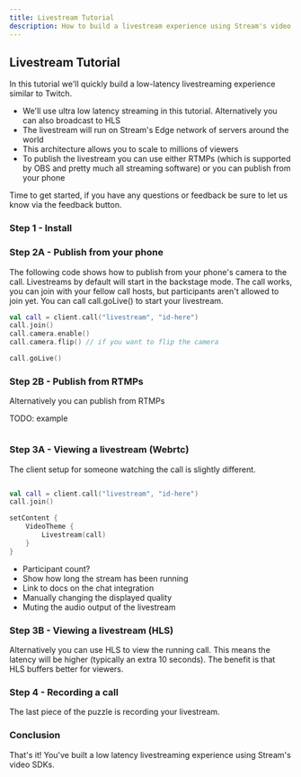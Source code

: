 ```yaml
---
title: Livestream Tutorial
description: How to build a livestream experience using Stream's video SDKs
---
```


## Livestream Tutorial

In this tutorial we'll quickly build a low-latency livestreaming experience similar to Twitch.

* We'll use ultra low latency streaming in this tutorial. Alternatively you can also broadcast to HLS
* The livestream will run on Stream's Edge network of servers around the world
* This architecture allows you to scale to millions of viewers
* To publish the livestream you can use either RTMPs (which is supported by OBS and pretty much all streaming software) or you can publish from your phone

Time to get started, if you have any questions or feedback be sure to let us know via the feedback button.

### Step 1 - Install


### Step 2A - Publish from your phone

The following code shows how to publish from your phone's camera to the call.
Livestreams by default will start in the backstage mode.
The call works, you can join with your fellow call hosts, but participants aren't allowed to join yet.
You can call call.goLive() to start your livestream.

```kotlin
val call = client.call("livestream", "id-here")
call.join()
call.camera.enable()
call.camera.flip() // if you want to flip the camera

call.goLive()

```

### Step 2B - Publish from RTMPs

Alternatively you can publish from RTMPs

TODO: example

```kotlin
```

### Step 3A - Viewing a livestream (Webrtc)

The client setup for someone watching the call is slightly different.

```kotlin
```

```kotlin
val call = client.call("livestream", "id-here")
call.join()

setContent {
    VideoTheme {
        Livestream(call)
    }
}
```

- Participant count?
- Show how long the stream has been running
- Link to docs on the chat integration
- Manually changing the displayed quality
- Muting the audio output of the livestream

### Step 3B - Viewing a livestream (HLS)

Alternatively you can use HLS to view the running call. This means the latency will be higher (typically an extra 10 seconds).
The benefit is that HLS buffers better for viewers.

### Step 4 - Recording a call

The last piece of the puzzle is recording your livestream.

### Conclusion

That's it! You've built a low latency livestreaming experience using Stream's video SDKs.

